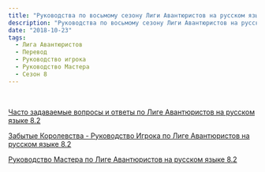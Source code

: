 ```yaml
---
title: "Руководства по восьмому сезону Лиги Авантюристов на русском языке"
description: "Руководства по восьмому сезону Лиги Авантюристов на русском языке"
date: "2018-10-23"
tags:
  - Лига Авантюристов
  - Перевод
  - Руководство игрока
  - Руководство Мастера
  - Сезон 8
---
```


 

[Часто задаваемые вопросы и ответы по Лиге Авантюристов на русском языке 8.2](/wp-content/uploads/2018/10/faq_8_2_rus.pdf "FAQ_8_2_RUS")

[Забытые Королевства - Руководство Игрока по Лиге Авантюристов на русском языке 8.2](/wp-content/uploads/2018/10/forgotten_realms_-_alpg_v82_rus.pdf "FORGOTTEN_REALMS_-_ALPG_v82_rus")

[Руководство Мастера по Лиге Авантюристов на русском языке 8.2](/wp-content/uploads/2018/10/aldmg_8_2_rus.pdf "ALDMG_8_2_RUS")
